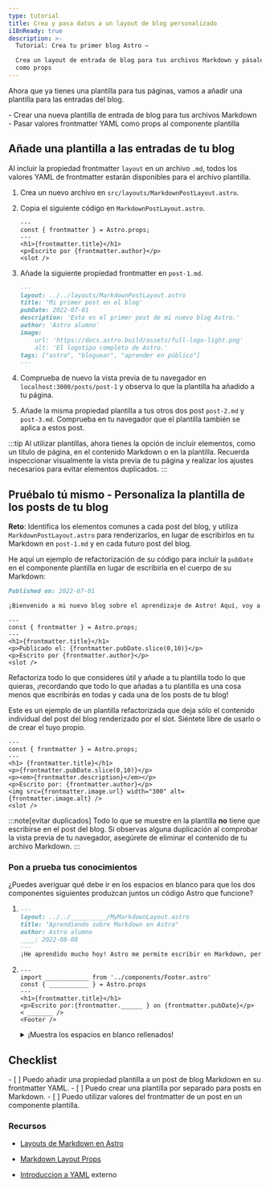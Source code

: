```yaml
---
type: tutorial
title: Crea y pasa datos a un layout de blog personalizado
i18nReady: true
description: >-
  Tutorial: Crea tu primer blog Astro —

  Crea un layout de entrada de blog para tus archivos Markdown y pásale los valores frontmatter
  como props
---
```




Ahora que ya tienes una plantilla para tus páginas, vamos a añadir una plantilla para las entradas del blog.

<PreCheck>
  - Crear una nueva plantilla de entrada de blog para tus archivos Markdown
  - Pasar valores frontmatter YAML como props al componente plantilla
</PreCheck>

## Añade una plantilla a las entradas de tu blog

Al incluir la propiedad frontmatter `layout` en un archivo `.md`, todos los valores YAML de frontmatter estarán disponibles para el archivo plantilla.

1. Crea un nuevo archivo en `src/layouts/MarkdownPostLayout.astro`.

2. Copia el siguiente código en `MarkdownPostLayout.astro`.

    ```astro title="src/layouts/MarkdownPostLayout.astro"
    ---
    const { frontmatter } = Astro.props;
    ---
    <h1>{frontmatter.title}</h1>
    <p>Escrito por {frontmatter.author}</p>
    <slot />
    ```

3. Añade la siguiente propiedad frontmatter en `post-1.md`.

    ```markdown title="src/pages/posts/post-1.md" ins={2}
    ---
    layout: ../../layouts/MarkdownPostLayout.astro
    title: 'Mi primer post en el blog'
    pubDate: 2022-07-01
    description: 'Este es el primer post de mi nuevo blog Astro.'
    author: 'Astro alumno'
    image:
        url: 'https://docs.astro.build/assets/full-logo-light.png' 
        alt: 'El logotipo completo de Astro.'
    tags: ["astro", "bloguear", "aprender en público"]
    ---
    ```

4. Comprueba de nuevo la vista previa de tu navegador en `localhost:3000/posts/post-1` y observa lo que la plantilla ha añadido a tu página. 

5. Añade la misma propiedad plantilla a tus otros dos post `post-2.md` y `post-3.md`. Comprueba en tu navegador que el plantilla también se aplica a estos post.

:::tip
Al utilizar plantillas, ahora tienes la opción de incluir elementos, como un título de página, en el contenido Markdown o en la plantilla. Recuerda inspeccionar visualmente la vista previa de tu página y realizar los ajustes necesarios para evitar elementos duplicados. 
:::

<Box icon="puzzle-piece">

## Pruébalo tú mismo - Personaliza la plantilla de los posts de tu blog

**Reto**: Identifica los elementos comunes a cada post del blog, y utiliza `MarkdownPostLayout.astro` para renderizarlos, en lugar de escribirlos en tu Markdown en `post-1.md` y en cada futuro post del blog.

He aquí un ejemplo de refactorización de su código para incluir la `pubDate` en el componente plantilla en lugar de escribirla en el cuerpo de su Markdown:

```markdown title="src/pages/posts/post-1.md" del={1}
Published on: 2022-07-01

¡Bienvenido a mi nuevo blog sobre el aprendizaje de Astro! Aquí, voy a compartir mi viaje de aprendizaje a medida que construyo un nuevo sitio web.
```

```astro title="src/layouts/MarkdownPostLayout.astro" ins={5}
---
const { frontmatter } = Astro.props;
---
<h1>{frontmatter.title}</h1>
<p>Publicado el: {frontmatter.pubDate.slice(0,10)}</p>
<p>Escrito por {frontmatter.author}</p>
<slot />
```

Refactoriza todo lo que consideres útil y añade a tu plantilla todo lo que quieras, ¡recordando que todo lo que añadas a tu plantilla es una cosa menos que escribirás en todas y cada una de los posts de tu blog!

Este es un ejemplo de un plantilla refactorizada que deja sólo el contenido individual del post del blog renderizado por el slot. Siéntete libre de usarlo o de crear el tuyo propio.

```astro title="src/layouts/MarkdownPostLayout.astro"
---
const { frontmatter } = Astro.props;
---
<h1> {frontmatter.title}</h1>
<p>{frontmatter.pubDate.slice(0,10)}</p>
<p><em>{frontmatter.description}</em></p>
<p>Escrito por: {frontmatter.author}</p>
<img src={frontmatter.image.url} width="300" alt={frontmatter.image.alt} />
<slot />
```
</Box>

:::note[evitar duplicados]
 Todo lo que se muestre en la plantilla **no** tiene que escribirse en el post del blog. Si observas alguna duplicación al comprobar la vista previa de tu navegador, asegúrete de eliminar el contenido de tu archivo Markdown.
 :::

 

<Box icon="question-mark">

### Pon a prueba tus conocimientos
¿Puedes averiguar qué debe ir en los espacios en blanco para que los dos componentes siguientes produzcan juntos un código Astro que funcione?

1.  ```markdown title="src/pages/posts/learning-astro.md"
    ---
    layout: ../../__________/MyMarkdownLayout.astro
    title: "Aprendiendo sobre Markdown en Astro"
    author: Astro alumno
    ____: 2022-08-08
    ---
    ¡He aprendido mucho hoy! Astro me permite escribir en Markdown, pero también utilizar variables del frontmatter. Incluso puedo acceder a esos valores en un componente layout de Astro.
    ```

2.  ```astro title="src/layouts/MarkdownLayout.astro"
    ---
    import ____________ from '../components/Footer.astro'
    const { ___________ } = Astro.props
    ---
    <h1>{frontmatter.title}</h1>
    <p>Escrito por:{frontmatter.______ } on {frontmatter.pubDate}</p>
    < _______ />
    <Footer />
    ```
    <details>
        <summary>¡Muestra los espacios en blanco rellenados!</summary>

        1.  ```markdown title="src/pages/posts/learning-astro.md" "../layouts" "pubDate:"
            ---
            layout: ../../layouts/MyMarkdownLayout.astro
            title: "Aprendiendo sobre Markdown en Astro"
            author: Astro alumno
            pubDate: 2022-08-08
            ---
            ¡He aprendido mucho hoy! Astro me permite escribir en Markdown, pero también utilizar variables del frontmatter. Incluso puedo acceder a esos valores en un componente layout de Astro.
            ```

        2.  ```astro title="src/layouts/MarkdownLayout.astro" " Footer " " frontmatter " ".author" "slot"
            ---
            import Footer from '../components/Footer.astro'
            const { frontmatter } = Astro.props
            ---
            <h1>{frontmatter.title}</h1>
            <p>Escrito por:{frontmatter.author } on {frontmatter.pubDate}</p>
            <slot />
            <Footer />
            ```
    </details>
</Box>

<Box icon="check-list">

## Checklist

<Checklist>
- [ ] Puedo añadir una propiedad plantilla a un post de blog Markdown en su frontmatter YAML.
- [ ] Puedo crear una plantilla por separado para posts en Markdown.
- [ ] Puedo utilizar valores del frontmatter de un post en un componente plantilla.
</Checklist>

</Box>

### Recursos

- [Layouts de Markdown en Astro](/es/guides/markdown-content/#layout-en-el-frontmatter)

- [Markdown Layout Props](/es/core-concepts/layouts/#props-de-plantillas-markdown)

- [Introduccion a YAML](https://dev.to/paulasantamaria/introduction-to-yaml-125f) <Badge>externo</Badge>
